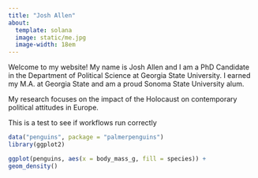```yaml
---
title: "Josh Allen"
about:
  template: solana
  image: static/me.jpg
  image-width: 18em
---
```


Welcome to my website! My name is Josh Allen and I am a PhD Candidate in the Department of Political Science at Georgia State University. I earned my M.A. at Georgia State and am a proud Sonoma State University alum.

My research focuses on the impact of the Holocaust on contemporary political attitudes in Europe. 


This is a test to see if workflows run correctly 



```r


data("penguins", package = "palmerpenguins")
library(ggplot2)

ggplot(penguins, aes(x = body_mass_g, fill = species)) +
geom_density()

```